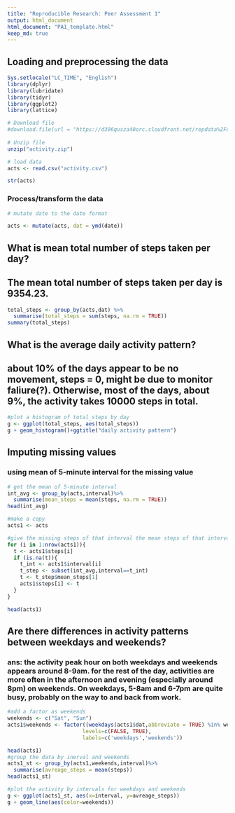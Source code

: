 ---
title: "Reproducible Research: Peer Assessment 1"
output: html_document
html_document: "PA1_template.html"
keep_md: true
---


## Loading and preprocessing the data

```{r load_packages, warning=FALSE}
Sys.setlocale("LC_TIME", "English")
library(dplyr)
library(lubridate)
library(tidyr)
library(ggplot2)
library(lattice)
```

```{r load_data, cache=TRUE}
# Download file
#download.file(url = "https://d396qusza40orc.cloudfront.net/repdata%2Fdata%2Factivity.zip", destfile = "activity.zip")
  
# Unzip file
unzip("activity.zip")

# load data
acts <- read.csv("activity.csv")

str(acts)

```

### Process/transform the data

```{r}
# mutate date to the date format

acts <- mutate(acts, dat = ymd(date))
```

## What is mean total number of steps taken per day?

## The mean total number of steps taken per day is 9354.23.

```{r}
total_steps <- group_by(acts,dat) %>%
  summarise(total_steps = sum(steps, na.rm = TRUE))
summary(total_steps)

```

## What is the average daily activity pattern?

## about 10% of the days appear to be no movement, steps = 0, might be due to monitor faliure(?). Otherwise, most of the days, about 9%, the activity takes 10000 steps in total. 

```{r}
#plot a histogram of total_steps by day
g <- ggplot(total_steps, aes(total_steps))
g + geom_histogram()+ggtitle("daily activity pattern")

```

## Imputing missing values

### using mean of 5-minute interval for the missing value

```{r}
# get the mean of 5-minute interval 
int_avg <- group_by(acts,interval)%>%
  summarise(mean_steps = mean(steps, na.rm = TRUE))
head(int_avg)

#make a copy
acts1 <- acts

#give the missing steps of that interval the mean steps of that interval
for (i in 1:nrow(acts1)){
  t <- acts1$steps[i]
  if (is.na(t)){
    t_int <- acts1$interval[i]
    t_step <- subset(int_avg,interval==t_int)
    t <- t_step$mean_steps[1]
    acts1$steps[i] <- t
  } 
}

head(acts1)
```


## Are there differences in activity patterns between weekdays and weekends?

### ans: the activity peak hour on both weekdays and weekends appears around 8-9am. for the rest of the day, activities are more often in the afternoon and evening (especially around 8pm) on weekends. On weekdays, 5-8am and 6-7pm are quite busy, probably on the way to and back from work.

```{r}
#add a factor as weekends
weekends <- c("Sat", "Sun")
acts1$weekends <- factor((weekdays(acts1$dat,abbreviate = TRUE) %in% weekends),
                        levels=c(FALSE, TRUE), 
                        labels=c('weekdays','weekends'))

head(acts1)
#group the data by inerval and weekends
acts1_st <- group_by(acts1,weekends,interval)%>%
  summarise(avreage_steps = mean(steps))
head(acts1_st)
```

```{r}
#plot the activity by intervals for weekdays and weekends
g <- ggplot(acts1_st, aes(x=interval, y=avreage_steps))
g + geom_line(aes(color=weekends))
```
